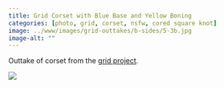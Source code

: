 ```yaml
---
title: Grid Corset with Blue Base and Yellow Boning
categories: [photo, grid, corset, nsfw, cored square knot]
image: ../www/images/grid-outtakes/b-sides/5-3b.jpg
image-alt: ""
---
```


Outtake of corset from the [grid project](/posts/2025-01-27_grid-project.html).

![](../www/images/grid-outtakes/b-sides/5-3b.jpg)

